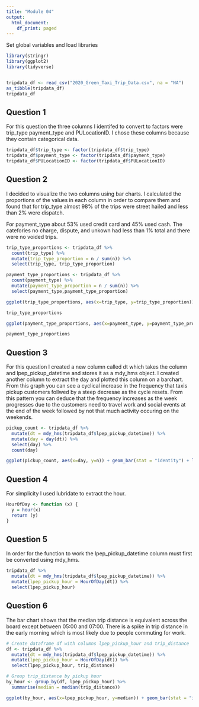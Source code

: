 ```yaml
---
title: "Module 04"
output:
  html_document:
    df_print: paged
---
```



Set global variables and load libraries

```r
library(stringr)
library(ggplot2)
library(tidyverse)


tripdata_df <- read_csv("2020_Green_Taxi_Trip_Data.csv", na = "NA")
as_tibble(tripdata_df)
tripdata_df
```


## Question 1

For this question the three columns I identifed to convert to factors were trip_type payment_type and PULocationID. I chose these columns because they contain categorical data.

```r
tripdata_df$trip_type <- factor(tripdata_df$trip_type)
tripdata_df$payment_type <- factor(tripdata_df$payment_type)
tripdata_df$PULocationID <- factor(tripdata_df$PULocationID)
```


## Question 2

I decided to visualize the two columns using bar charts. I calculated the proportions of the values in each column in order to compare them and found that for trip_type almost 98% of the trips were street hailed and less than 2% were dispatch.

For payment_type about 53% used credit card and 45% used cash. The catefories no charge, dispute, and unkown had less than 1% total and there were no voided trips.
```r
trip_type_proportions <- tripdata_df %>%
  count(trip_type) %>%
  mutate(trip_type_proportion = n / sum(n)) %>%
  select(trip_type, trip_type_proportion)

payment_type_proportions <- tripdata_df %>%
  count(payment_type) %>%
  mutate(payment_type_proportion = n / sum(n)) %>%
  select(payment_type,payment_type_proportion)

ggplot(trip_type_proportions, aes(x=trip_type, y=trip_type_proportion)) + geom_bar(stat = "identity") + labs(title = "Trip Type Proportions", x = "Trip Type", y = "Proportion")

trip_type_proportions

ggplot(payment_type_proportions, aes(x=payment_type, y=payment_type_proportion)) + geom_bar(stat = "identity") + labs(title = "Payment Type Proportions", x = "Payment Type", y = "Proportions")

payment_type_proportions
```


## Question 3

For this question I created a new column called dt which takes the column and lpep_pickup_datetime and stores it as a mdy_hms object. I created another column to extract the day and plotted this column on a barchart.
From this graph you can see a cyclical increase in the frequency that taxis pickup customers follwed by a steep decresae as the cycle resets. From this pattern you can deduce that the frequency increases as the week progresses due to the customers need to travel work and social events at the end of the week followed by not that much activity occuring on the weekends.
```r
pickup_count <- tripdata_df %>%
  mutate(dt = mdy_hms(tripdata_df$lpep_pickup_datetime)) %>%
  mutate(day = day(dt)) %>% 
  select(day) %>%
  count(day)

ggplot(pickup_count, aes(x=day, y=n)) + geom_bar(stat = "identity") + labs(title="Pickup Frequency", x = "day", y = "count")
```

## Question 4

For simplicity I used lubridate to extract the hour.
```r
HourOfDay <- function (x) {
  y = hour(x)
  return (y)
}
```


## Question 5

In order for the function to work the lpep_pickup_datetime column must first be converted using mdy_hms.
```r
tripdata_df %>%
  mutate(dt = mdy_hms(tripdata_df$lpep_pickup_datetime)) %>%
  mutate(lpep_pickup_hour = HourOfDay(dt)) %>% 
  select(lpep_pickup_hour)
```

## Question 6

The bar chart shows that the median trip distance is equivalent across the board except between 05:00 and 07:00. There is a spike in trip distance in the early morning which is most likely due to people commuting for work.
```r
# Create dataframe df with columns lpep_pickup_hour and trip_distance
df <- tripdata_df %>%
  mutate(dt = mdy_hms(tripdata_df$lpep_pickup_datetime)) %>%
  mutate(lpep_pickup_hour = HourOfDay(dt)) %>% 
  select(lpep_pickup_hour, trip_distance)

# Group trip_distance by pickup hour
by_hour <- group_by(df, lpep_pickup_hour) %>%
  summarise(median = median(trip_distance))

ggplot(by_hour, aes(x=lpep_pickup_hour, y=median)) + geom_bar(stat = "identity") + labs(title="Median Trip Distance by Hour", x = "Hour", y="Median Trip Distance")
```

